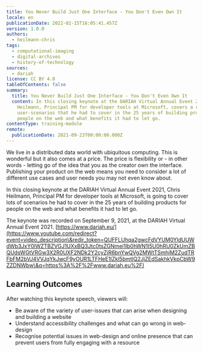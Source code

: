 ```yaml
---
title: You Never Build Just One Interface - You Don't Even Own It
locale: en
publicationDate: 2022-02-15T16:05:41.457Z
version: 1.0.0
authors:
  - heilmann-chris
tags:
  - computational-imaging
  - digital-archives
  - history-of-technology
sources:
  - dariah
license: CC BY 4.0
tableOfContents: false
summary:
  title: You Never Build Just One Interface - You Don't Even Own It
  content: In this closing keynote at the DARIAH Virtual Annual Event 2021, Chris
    Heilmann, Principal PM for developer tools at Microsoft, covers a range of
    user-scenarios that he had to cover in the 25 years of building products for
    people on the web and what benefits it had to let go.
contentType: training-module
remote:
  publicationDate: 2021-09-23T00:00:00.000Z
---
```

We live in a distributed data world with ubiquitous computing. This is wonderful but it also comes at a price. The price is flexibility or - in other words - letting go of the idea that you as the creator own the interface. Publishing your product on the web means you need to consider a lot of different use cases and user needs you may not even know about.

In this closing keynote at the DARIAH Virtual Annual Event 2021, Chris Heilmann, Principal PM for developer tools at Microsoft, is going to cover lots of scenarios he had to cover in the 25 years of building products for people on the web and what benefits it had to let go.

The keynote was recorded on September 9, 2021, at the DARIAH Virtual Annual Event 2021. [https://www.dariah.eu/](https://www.youtube.com/redirect?event=video_description\&redir_token=QUFFLUhqa2gwcFdVYUM0YldUUWdWb3JxY0lWZTBZVGJ1UXxBQ3Jtc0tsZGNmei1lb0hWN1I5U0hRU0ZkUmZBQUdsWGtVRGw3X2R0UXF2NDk2Y2cyZjR6bnYwQVg2MWtTSmhjM2ZudTRFbFM2bVJ4VVJqYkJwcF9yOUR1LTFHeE1lZkl5bmtlQ2JjZEdSakhkVkpCbW9ZZDNWbw\&q=https%3A%2F%2Fwww.dariah.eu%2F)

## Learning Outcomes

After watching this keynote speech, viewers will:

* Be aware of the variety of user-issues that can arise when designing and building a website
* Understand accessibility challenges and what can go wrong in web-design
* Recognise potential issues in web-design and online presence that can prevent users from fully engaging with a resource

<VideoCard provider="youtube" id="0xFSco1azVc" title="You Never Build Just One Interface - You Don't Even Own It" subtitle="Click here to view" image="images/chris-heilmann-image.png" />

